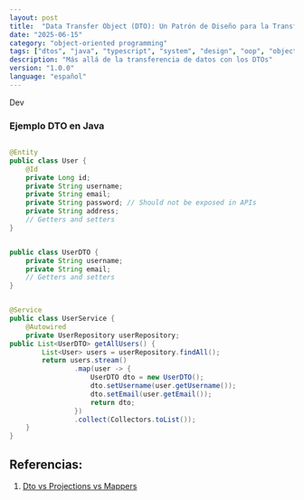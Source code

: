 ```yaml
---
layout: post
title:  "Data Transfer Object (DTO): Un Patrón de Diseño para la Transferencia de Datos" 
date: "2025-06-15"
category: "object-oriented programming"
tags: ["dtos", "java", "typescript", "system", "design", "oop", "object-oriented", "programming"]
description: "Más allá de la transferencia de datos con los DTOs"
version: "1.0.0"
language: "español"
---
```


Dev

### Ejemplo DTO en Java

```java

@Entity
public class User {
    @Id
    private Long id;
    private String username;
    private String email;
    private String password; // Should not be exposed in APIs
    private String address;
    // Getters and setters
}

```


```java

public class UserDTO {
    private String username;
    private String email;
    // Getters and setters
}

```

```java

@Service
public class UserService {
    @Autowired
    private UserRepository userRepository;
public List<UserDTO> getAllUsers() {
        List<User> users = userRepository.findAll();
        return users.stream()
                .map(user -> {
                    UserDTO dto = new UserDTO();
                    dto.setUsername(user.getUsername());
                    dto.setEmail(user.getEmail());
                    return dto;
                })
                .collect(Collectors.toList());
    }
}

```


## Referencias:
1. [Dto vs Projections vs Mappers](https://medium.com/@avicsebooks/dto-vs-projections-vs-mappers-d88086d95536)
